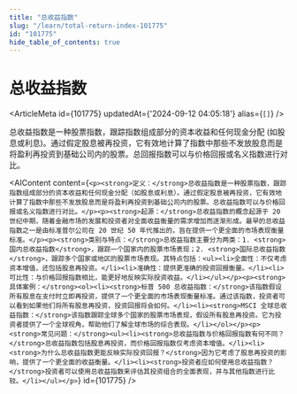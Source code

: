 ```yaml
---
title: "总收益指数"
slug: "/learn/total-return-index-101775"
id: "101775"
hide_table_of_contents: true
---
```



# 总收益指数

<ArticleMeta id={101775} updatedAt={'2024-09-12 04:05:18'} alias={`[]`} />
<div className='border-solid border-b border-t-0 my-4 border-[var(--ifm-color-gray-300)]' />

总收益指数是一种股票指数，跟踪指数组成部分的资本收益和任何现金分配 (如股息或利息)。通过假定股息被再投资，它有效地计算了指数中那些不发放股息而是将盈利再投资到基础公司内的股票。总回报指数可以与价格回报或名义指数进行对比。

<AIContent content={`<p><strong>定义：</strong>总收益指数是一种股票指数，跟踪指数组成部分的资本收益和任何现金分配（如股息或利息）。通过假定股息被再投资，它有效地计算了指数中那些不发放股息而是将盈利再投资到基础公司内的股票。总收益指数可以与价格回报或名义指数进行对比。</p><p><strong>起源：</strong>总收益指数的概念起源于 20 世纪中期，随着金融市场的发展和投资者对全面收益衡量的需求增加而逐渐形成。最早的总收益指数之一是由标准普尔公司在 20 世纪 50 年代推出的，旨在提供一个更全面的市场表现衡量标准。</p><p><strong>类别与特点：</strong>总收益指数主要分为两类：1. <strong>国内总收益指数</strong>，跟踪一个国家内的股票市场表现；2. <strong>国际总收益指数</strong>，跟踪多个国家或地区的股票市场表现。其特点包括：<ul><li>全面性：不仅考虑资本增值，还包括股息再投资。</li><li>准确性：提供更准确的投资回报衡量。</li><li>可比性：与价格回报指数相比，能更好地反映实际投资收益。</li></ul></p><p><strong>具体案例：</strong><ol><li><strong>标普 500 总收益指数：</strong>该指数假设所有股息在支付时立即再投资，提供了一个更全面的市场表现衡量标准。通过该指数，投资者可以看到如果他们将所有股息再投资，投资回报将会如何。</li><li><strong>MSCI 全球总收益指数：</strong>该指数跟踪全球多个国家的股票市场表现，假设所有股息再投资。它为投资者提供了一个全球视角，帮助他们了解全球市场的综合表现。</li></ol></p><p><strong>常见问题：</strong><ul><li><strong>总收益指数与价格回报指数有何不同？</strong>总收益指数包括股息再投资，而价格回报指数仅考虑资本增值。</li><li><strong>为什么总收益指数更能反映实际投资回报？</strong>因为它考虑了股息再投资的影响，提供了一个更全面的收益衡量。</li><li><strong>投资者应如何使用总收益指数？</strong>投资者可以使用总收益指数来评估其投资组合的全面表现，并与其他指数进行比较。</li></ul></p>`} id={101775} />
